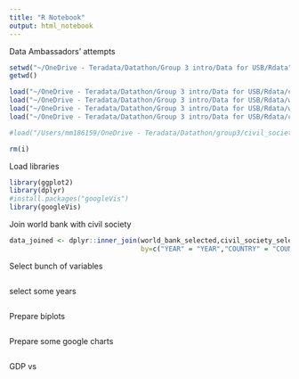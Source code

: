 ```yaml
---
title: "R Notebook"
output: html_notebook
---
```


Data Ambassadors' attempts
```r
setwd("~/OneDrive - Teradata/Datathon/Group 3 intro/Data for USB/Rdata")
getwd()

```

```r
load("~/OneDrive - Teradata/Datathon/Group 3 intro/Data for USB/Rdata/civil_society_selected.Rdata")
load("~/OneDrive - Teradata/Datathon/Group 3 intro/Data for USB/Rdata/world_bank_selected.Rdata")
load("~/OneDrive - Teradata/Datathon/Group 3 intro/Data for USB/Rdata/world_bank_selected_vars_metadata.Rdata")
load("~/OneDrive - Teradata/Datathon/Group 3 intro/Data for USB/Rdata/civil_society_selected_vars_metadata.Rdata")
```

```r
#load("/Users/mm186159/OneDrive - Teradata/Datathon/group3/civil_society_selected.Rdata")
```


```r
rm(i)
```

Load libraries
```r
library(ggplot2)
library(dplyr)
#install.packages("googleVis")
library(googleVis)
```

Join world bank with civil society 
```r
data_joined <- dplyr::inner_join(world_bank_selected,civil_society_selected,
                                 by=c("YEAR" = "YEAR","COUNTRY" = "COUNTRY"))
```

Select bunch of variables

```r

```

select some years

```r

```

Prepare biplots
```r

```

Prepare some google charts
```r

```
GDP vs 
```r

```

